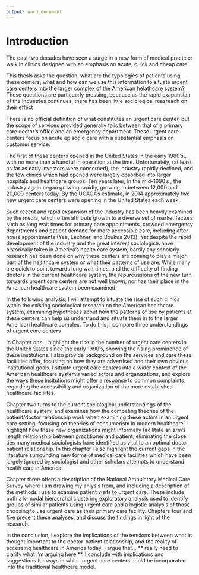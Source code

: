```yaml
---
output: word_document
---
```


# Introduction {.unnumbered}
\onehalfspacing

The past two decades have seen a surge in a new form of medical practice: walk in clinics designed with an emphasis on acute, quick and cheap care. 

This thesis asks the question, what are the typologies of patients using these centers, what and how can we use this information to situate urgent care centers into the larger complex of the American helathcare system? These questions are particuarly pressing, because as the rapid exapansion of the industries continues, there has been little sociological reasreach on their effect 

There is no official definition of what constitutes an urgent care center, but the scope of services provided generally falls between that of a primary care doctor’s office and an emergency department.  These urgent care centers focus on acute episodic care with a substantial emphasis on customer service.

The first of these centers opened in the United States in the early 1980’s., with no more than a handful in operation at the time.  Unfortunately, (at least as far as early investors were concerned), the industry rapidly declined, and the few clinics which had opened were largely obsorbed into larger hospitals and healthcare groups.  Ten years later, in the mid-1990’s , the industry again began growing rapidly, growing to between 12,000 and 20,000 centers today. By the UCAOA’s estimate, in 2014 approximately two new urgent care centers were opening in the United States each week. 

Such recent and rapid expansion of the industry has been heavily examined by the media, which often attribute growth to a diverse set of market factors such as long wait times for primary care appointments, crowded emergency departments and patient demand for more accessible care, including after-hours appointments (Yee, Lechner, and Boukus 2013). Yet despite the rapid development of the industry and the great interest sociologists have historically taken in America’s health care system, hardly any scholarly research has been done on why these centers are coming to play a major part of the healthcare system or what their patterns of use are. While many are quick to point towards long wait times, and the difficulty of finding doctors in the current healthcare system, the repurcussions of the new turn torwards urgent care centers are not well known, nor has their place in the American healthcare system been examined.  

In the following analysis, I will attempt to situate the rise of such clinics within the existing sociological research on the American healthcare system, examining hypotheses about how the patterns of use by patients at these centers can help us understand and situate them in to the larger American healthcare complex. To do this, I compare three understandings of urgent care centers

In Chapter one, I highlight the rise in the number of urgent care centers in the United States since the early 1990's, showing the rising prominence of these institutions. I also provide background on the services and care these faciilities offer, focusing on how they are advertised and their own obvious institutional goals. I situate urgent care centers into a wider context of the American healthcare system's varied actors and organizations, and explore the ways these insitutions might offer a response to common complaints regarding the accessibility and organization of the more established healthcare faciliites. 

Chapter two turns to the current sociological understandings of the healthcare system, and examines how the competing theories of the patient/doctor relationship work when examining these actors in an urgent care setting, focusing on theories of consumerism in modern healthcare. I highlight how these new organizations might informally facilitate an arm's length relationship between practitioner and patient, eliminating the close ties many medical sociologists have identified as vital to an optimal doctor patient relationship. In this chapter I also highlight the current gaps in the literature surrounding new forms of medical care facilities which have been largely ignored by sociologist and other scholars attempts to understand health care in America. 

Chapter three offers a description of the National Ambulatory Medical Care Survey where I am drawing my anlysis from, and including a description of the methods I use to examine patient visits to urgent care. These include both a k-modal hieracrchal clustering exploratory analysis used to identify groups of similar patients using urgent care and a logistic analysis of those choosing to use urgent care as their primary care facility. Chapters four and five present these analyses, and discuss the findings in light of the research. 

In the conclusion, I explore the implications of the tensions between what is thought important to the doctor-patient relationship, and the reality of accessing healthcare in America today. I argue that... ** really need to clarify what I'm arguing here **. I conclude with implications and suggestions for ways in which urgent care centers could be incorporated into the traditional healthcare model. 

